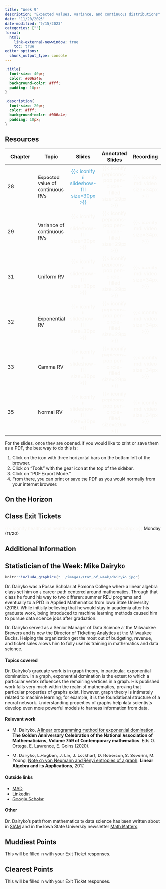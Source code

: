 ```yaml
---
title: "Week 9"
description: "Expected values, variance, and continuous distributions"
date: "11/20/2023"
date-modified: "9/15/2023"
categories: [""]
format: 
  html:
    link-external-newwindow: true
    toc: true
editor_options: 
  chunk_output_type: console
---
```


```css
.title{
  font-size: 40px;
  color: #006a4e;
  background-color: #fff;
  padding: 10px;
}

.description{
  font-size: 20px;
  color: #fff;
  background-color: #006a4e;
  padding: 10px;
}
```

## Resources

| Chapter | Topic                            |                                Slides                                 |                                  Annotated Slides                                  |                           Recording                           |
|---------------|---------------|:-------------:|:-------------:|:-------------:|
| 28      | Expected value of continuous RVs | [{{< iconify ri slideshow-fill size=30px >}}]{style="color:#49A3D1;"} | [{{< iconify pepicons-pop pen-circle-filled size=29px >}}]{style="color:#f8f5f0;"} | [{{< iconify mdi video size=34px >}}]{style="color:#f8f5f0;"} |
| 29      | Variance of continuous RVs       | [{{< iconify ri slideshow-fill size=30px >}}]{style="color:#f8f5f0;"} | [{{< iconify pepicons-pop pen-circle-filled size=29px >}}]{style="color:#f8f5f0;"} | [{{< iconify mdi video size=34px >}}]{style="color:#f8f5f0;"} |
| 31      | Uniform RV                       | [{{< iconify ri slideshow-fill size=30px >}}]{style="color:#f8f5f0;"} | [{{< iconify pepicons-pop pen-circle-filled size=29px >}}]{style="color:#f8f5f0;"} | [{{< iconify mdi video size=34px >}}]{style="color:#f8f5f0;"} |
| 32      | Exponential RV                   | [{{< iconify ri slideshow-fill size=30px >}}]{style="color:#f8f5f0;"} | [{{< iconify pepicons-pop pen-circle-filled size=29px >}}]{style="color:#f8f5f0;"} | [{{< iconify mdi video size=34px >}}]{style="color:#f8f5f0;"} |
| 33      | Gamma RV                         | [{{< iconify ri slideshow-fill size=30px >}}]{style="color:#f8f5f0;"} | [{{< iconify pepicons-pop pen-circle-filled size=29px >}}]{style="color:#f8f5f0;"} | [{{< iconify mdi video size=34px >}}]{style="color:#f8f5f0;"} |
| 35      | Normal RV                        | [{{< iconify ri slideshow-fill size=30px >}}]{style="color:#f8f5f0;"} | [{{< iconify pepicons-pop pen-circle-filled size=29px >}}]{style="color:#f8f5f0;"} | [{{< iconify mdi video size=34px >}}]{style="color:#f8f5f0;"} |

For the slides, once they are opened, if you would like to print or save them as a PDF, the best way to do this is:

1.  Click on the icon with three horizontal bars on the bottom left of the browser.
2.  Click on "Tools" with the gear icon at the top of the sidebar.
3.  Click on "PDF Export Mode."
4.  From there, you can print or save the PDF as you would normally from your internet browser.

## On the Horizon

## Class Exit Tickets

[{{< iconify healthicons health-worker-form-negative size=30px >}}]{style="color:#f8f5f0;"} Monday (11/20)

## Additional Information

## Statistician of the Week: Mike Dairyko

::: grid
::: g-col-4
```r
knitr::include_graphics("../images/stat_of_week/dairyko.jpg")
```
:::

::: g-col-8
Dr. Dairyko was a Posse Scholar at Pomona College where a linear algebra class set him on a career path centered around mathematics. Through that class he found his way to two different summer REU programs and eventually to a PhD in Applied Mathematics from Iowa State University (2018). While initially believing that he would stay in academia after his graduate work, being introduced to machine learning methods caused him to pursue data science jobs after graduation.

Dr. Dairyko served as a Senior Manager of Data Science at the Milwaukee Brewers and is now the Director of Ticketing Analytics at the Milwaukee Bucks. Helping the organization get the most out of budgeting, revenue, and ticket sales allows him to fully use his training in mathematics and data science.
:::
:::

#### Topics covered

Dr. Dairyko's graduate work is in graph theory, in particular, exponential domination. In a graph, exponential domination is the extent to which a particular vertex influences the remaining vertices in a graph. His published work falls very much within the realm of mathematics, proving that particular properties of graphs exist. However, graph theory is intimately related to machine learning; for example, it is the foundational structure of a neural network. Understanding properties of graphs help data scientists develop even more powerful models to harness information from data.

#### Relevant work

-   M. Dairyko, <a href = "https://www.ams.org/books/conm/759/" target = "_blank">A linear programming method for exponential domination</a>. **The Golden Anniversary Celebration of the National Association of Mathematicians, Volume 759 of Contemporary mathematics**. Eds O. Ortega, E. Lawrence, E. Goins (2020).

-   M. Dairyko, L.Hogben, J. Lin, J. Lockhart, D. Roberson, S. Severini, M. Young, <a href = "https://doi.org/10.1016/j.laa.2017.01.037" target = "_blank">Note on von Neumann and Rényi entropies of a graph</a>. **Linear Algebra and its Applications**, 2017.

#### Outside links

-   [MAD](https://www.mathad.com/profile?bfcc2518292545635991142facc)
-   [Linkedin](https://www.linkedin.com/in/mdairyko/)
-   [Google Scholar](https://scholar.google.com/citations?user=eHsKgKYAAAAJ&hl=en)

#### Other

Dr. Dairyko's path from mathematics to data science has been written about in <a href = "https://sinews.siam.org/Details-Page/from-academia-to-major-league-baseball-the-journey-of-a-data-scientist " target = "_blank">SIAM</a> and in the Iowa State University newsletter <a href= "https://math.iastate.edu/2017/10/17/an-industrious-approach/" target = "_blank">Math Matters</a>.

## Muddiest Points

This will be filled in with your Exit Ticket responses.

## Clearest Points

This will be filled in with your Exit Ticket responses.
